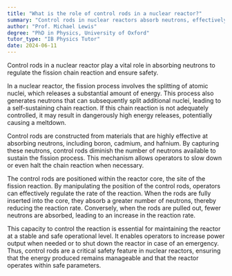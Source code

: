 ```yaml
---
title: "What is the role of control rods in a nuclear reactor?"
summary: "Control rods in nuclear reactors absorb neutrons, effectively regulating the fission chain reaction and ensuring operational safety."
author: "Prof. Michael Lewis"
degree: "PhD in Physics, University of Oxford"
tutor_type: "IB Physics Tutor"
date: 2024-06-11
---
```


Control rods in a nuclear reactor play a vital role in absorbing neutrons to regulate the fission chain reaction and ensure safety.

In a nuclear reactor, the fission process involves the splitting of atomic nuclei, which releases a substantial amount of energy. This process also generates neutrons that can subsequently split additional nuclei, leading to a self-sustaining chain reaction. If this chain reaction is not adequately controlled, it may result in dangerously high energy releases, potentially causing a meltdown.

Control rods are constructed from materials that are highly effective at absorbing neutrons, including boron, cadmium, and hafnium. By capturing these neutrons, control rods diminish the number of neutrons available to sustain the fission process. This mechanism allows operators to slow down or even halt the chain reaction when necessary.

The control rods are positioned within the reactor core, the site of the fission reaction. By manipulating the position of the control rods, operators can effectively regulate the rate of the reaction. When the rods are fully inserted into the core, they absorb a greater number of neutrons, thereby reducing the reaction rate. Conversely, when the rods are pulled out, fewer neutrons are absorbed, leading to an increase in the reaction rate.

This capacity to control the reaction is essential for maintaining the reactor at a stable and safe operational level. It enables operators to increase power output when needed or to shut down the reactor in case of an emergency. Thus, control rods are a critical safety feature in nuclear reactors, ensuring that the energy produced remains manageable and that the reactor operates within safe parameters.
    